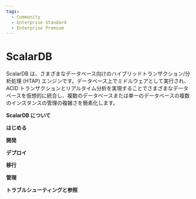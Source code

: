 ```yaml
---
tags:
  - Community
  - Enterprise Standard
  - Enterprise Premium
---
```


# ScalarDB


ScalarDB は、さまざまなデータベース向けのハイブリッドトランザクション/分析処理 (HTAP) エンジンです。データベース上でミドルウェアとして実行され、ACID トランザクションとリアルタイム分析を実現することでさまざまなデータベースを仮想的に統合し、複数のデータベースまたは単一のデータベースの複数のインスタンスの管理の複雑さを簡素化します。

**ScalarDB について**

<CardRowAbout />

**はじめる**

<CardRowQuickstart />

**開発**

<CardRowDevelop />

**デプロイ**

<CardRowDeploy />

**移行**

<CardRowMigrate />

**管理**

<CardRowManage />

**トラブルシューティングと参照**

<CardRowReference />
